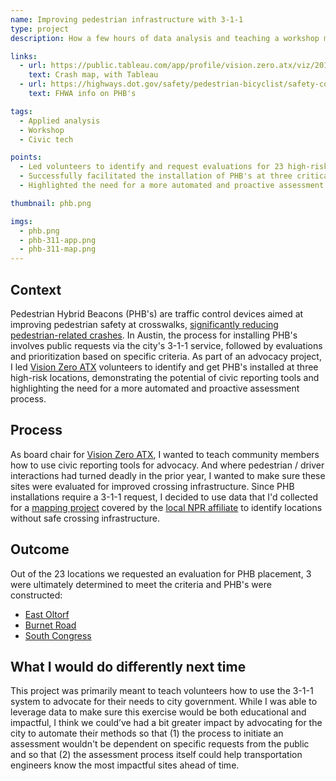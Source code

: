 ```yaml
---
name: Improving pedestrian infrastructure with 3-1-1
type: project
description: How a few hours of data analysis and teaching a workshop made 3 streets safer for pedestrians

links:
  - url: https://public.tableau.com/app/profile/vision.zero.atx/viz/2015VisionZeroATXdashboard_0/Dashboard
    text: Crash map, with Tableau
  - url: https://highways.dot.gov/safety/pedestrian-bicyclist/safety-countermeasures/pedestrian-hybrid-beacon-guide-recommendations
    text: FHWA info on PHB's

tags:
  - Applied analysis
  - Workshop
  - Civic tech

points:
  - Led volunteers to identify and request evaluations for 23 high-risk crosswalk locations in Austin
  - Successfully facilitated the installation of PHB's at three critical sites
  - Highlighted the need for a more automated and proactive assessment process for pedestrian safety improvements

thumbnail: phb.png

imgs:
  - phb.png
  - phb-311-app.png
  - phb-311-map.png
---
```


## Context

Pedestrian Hybrid Beacons (PHB's) are traffic control devices aimed at improving pedestrian safety at crosswalks, <a href="https://highways.dot.gov/safety/pedestrian-bicyclist/safety-countermeasures/pedestrian-hybrid-beacon-guide-recommendations" target="_blank">significantly reducing pedestrian-related crashes</a>. In Austin, the process for installing PHB's involves public requests via the city's 3-1-1 service, followed by evaluations and prioritization based on specific criteria. As part of an advocacy project, I led <a href="https://www.visionzeroatx.org/" target="_blank">Vision Zero ATX</a> volunteers to identify and get PHB's installed at three high-risk locations, demonstrating the potential of civic reporting tools and highlighting the need for a more automated and proactive assessment process.

## Process

As board chair for <a href="https://www.visionzeroatx.org/" target="_blank">Vision Zero ATX</a>, I wanted to teach community members how to use civic reporting tools for advocacy. And where pedestrian / driver interactions had turned deadly in the prior year, I wanted to make sure these sites were evaluated for improved crossing infrastructure. Since PHB installations require a 3-1-1 request, I decided to use data that I'd collected for a <a href="https://public.tableau.com/app/profile/vision.zero.atx/viz/2015VisionZeroATXdashboard_0/Dashboard" target="_blank">mapping project</a> covered by the <a href="https://www.kut.org/transportation/2015-08-04/map-austins-traffic-fatalities-so-far-in-2015" target="_blank">local NPR affiliate</a> to identify locations without safe crossing infrastructure.

## Outcome

Out of the 23 locations we requested an evaluation for PHB placement, 3 were ultimately determined to meet the criteria and PHB's were constructed:

- <a href="https://www.google.com/maps/@30.2310158,-97.7337822,3a,75y,120.97h,87.15t/data=!3m7!1e1!3m5!1sOQFG1mCrVLW5QzTE3kT2sA!2e0!6shttps:%2F%2Fstreetviewpixels-pa.googleapis.com%2Fv1%2Fthumbnail%3Fpanoid%3DOQFG1mCrVLW5QzTE3kT2sA%26cb_client%3Dmaps_sv.share%26w%3D900%26h%3D600%26yaw%3D120.97172992272277%26pitch%3D2.8525821584580626%26thumbfov%3D90!7i16384!8i8192?coh=205410&entry=ttu" target="_blank">East Oltorf</a>
- <a href="https://www.google.com/maps/@30.3583219,-97.7302068,3a,75y,358.3h,89.42t/data=!3m8!1e1!3m6!1svdaon91Eg5kOrpxjzBKu2A!2e0!5s20240401T000000!6shttps:%2F%2Fstreetviewpixels-pa.googleapis.com%2Fv1%2Fthumbnail%3Fpanoid%3Dvdaon91Eg5kOrpxjzBKu2A%26cb_client%3Dmaps_sv.share%26w%3D900%26h%3D600%26yaw%3D358.2998581313764%26pitch%3D0.583484014282746%26thumbfov%3D90!7i16384!8i8192?coh=205410&entry=ttu" target="_blank">Burnet Road</a>
- <a href="https://www.google.com/maps/@30.2269917,-97.7618384,3a,75y,32.88h,99.47t/data=!3m7!1e1!3m5!1sXKT57LJH9tEZMcqOysHrVQ!2e0!6shttps:%2F%2Fstreetviewpixels-pa.googleapis.com%2Fv1%2Fthumbnail%3Fpanoid%3DXKT57LJH9tEZMcqOysHrVQ%26cb_client%3Dmaps_sv.share%26w%3D900%26h%3D600%26yaw%3D32.87909876288603%26pitch%3D-9.470070729809379%26thumbfov%3D90!7i16384!8i8192?coh=205410&entry=ttu" target="_blank">South Congress</a>

## What I would do differently next time

This project was primarily meant to teach volunteers how to use the 3-1-1 system to advocate for their needs to city government. While I was able to leverage data to make sure this exercise would be both educational and impactful, I think we could’ve had a bit greater impact by advocating for the city to automate their methods so that (1) the process to initiate an assessment wouldn't be dependent on specific requests from the public and so that (2) the assessment process itself could help transportation engineers know the most impactful sites ahead of time.

